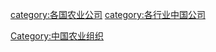 [[category:各国农业公司|category:各国农业公司]]
[[category:各行业中国公司|category:各行业中国公司]]
[[Category:中国农业组织|Category:中国农业组织]]